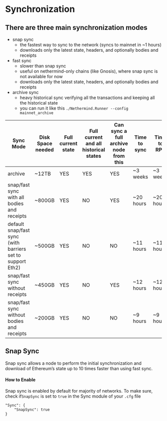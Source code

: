 # Synchronization

## There are three main synchronization modes

* snap sync
	* the fastest way to sync to the network (syncs to mainnet in \~1 hours)
	* downloads only the latest state, headers, and optionally bodies and receipts
* fast sync
	* slower than snap sync
	* useful on nethermind-only chains (like Gnosis), where snap sync is not available for now
	* downloads only the latest state, headers, and optionally bodies and receipts
* archive sync
	* heavy historical sync verifying all the transactions and keeping all the historical state
	* you can run it like this `./Nethermind.Runner --config mainnet_archive`

| Sync Mode                                                  | Disk Space needed | Full current state | Full current and all historical states | Can sync a full archive node from this | Time to sync | Time to RPC |
|------------------------------------------------------------|-------------------|--------------------|----------------------------------------|----------------------------------------|--------------|-------------|
| archive                                                    | \~12TB            | YES                | YES                                    | YES                                    | \~3 weeks    | \~3 weeks   |
| snap/fast sync with all bodies and receipts                | \~800GB           | YES                | NO                                     | YES                                    | \~20 hours   | \~20 hours  |
| default snap/fast sync (with barriers set to support Eth2) | \~500GB           | YES                | NO                                     | NO                                     | \~11 hours   | \~11 hours  |
| snap/fast sync without receipts                            | \~450GB           | YES                | NO                                     | YES                                    | \~12 hours   | \~12 hours  |
| snap/fast sync without bodies and receipts                 | \~200GB           | YES                | NO                                     | NO                                     | \~9 hours    | \~9 hours   |

## Snap Sync

Snap sync allows a node to perform the initial synchronization and download of Ethereum’s state up to 10 times faster
than using fast sync.

#### How to Enable

Snap sync is enabled by default for majority of networks. To make sure, check if`SnapSync` is set to `true` in the Sync
module of your `.cfg` file

```
"Sync": {
	"SnapSync": true
}
```